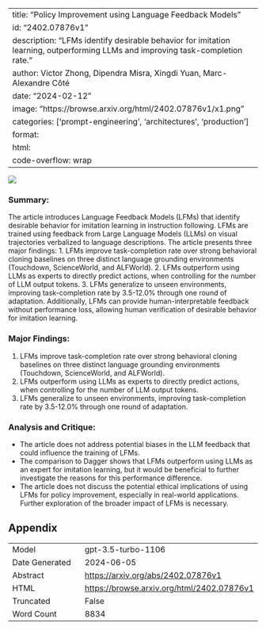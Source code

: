 
---
title: "Policy Improvement using Language Feedback Models"
id: "2402.07876v1"
description: "LFMs identify desirable behavior for imitation learning, outperforming LLMs and improving task-completion rate."
author: Victor Zhong, Dipendra Misra, Xingdi Yuan, Marc-Alexandre Côté
date: "2024-02-12"
image: "https://browse.arxiv.org/html/2402.07876v1/x1.png"
categories: ['prompt-engineering', 'architectures', 'production']
format:
  html:
    code-overflow: wrap
---

![](https://browse.arxiv.org/html/2402.07876v1/x1.png)

### Summary:
The article introduces Language Feedback Models (LFMs) that identify desirable behavior for imitation learning in instruction following. LFMs are trained using feedback from Large Language Models (LLMs) on visual trajectories verbalized to language descriptions. The article presents three major findings:
1. LFMs improve task-completion rate over strong behavioral cloning baselines on three distinct language grounding environments (Touchdown, ScienceWorld, and ALFWorld).
2. LFMs outperform using LLMs as experts to directly predict actions, when controlling for the number of LLM output tokens.
3. LFMs generalize to unseen environments, improving task-completion rate by 3.5-12.0% through one round of adaptation. Additionally, LFMs can provide human-interpretable feedback without performance loss, allowing human verification of desirable behavior for imitation learning.

### Major Findings:
1. LFMs improve task-completion rate over strong behavioral cloning baselines on three distinct language grounding environments (Touchdown, ScienceWorld, and ALFWorld).
2. LFMs outperform using LLMs as experts to directly predict actions, when controlling for the number of LLM output tokens.
3. LFMs generalize to unseen environments, improving task-completion rate by 3.5-12.0% through one round of adaptation.

### Analysis and Critique:
- The article does not address potential biases in the LLM feedback that could influence the training of LFMs.
- The comparison to Dagger shows that LFMs outperform using LLMs as an expert for imitation learning, but it would be beneficial to further investigate the reasons for this performance difference.
- The article does not discuss the potential ethical implications of using LFMs for policy improvement, especially in real-world applications. Further exploration of the broader impact of LFMs is necessary.

## Appendix

|          |          |
|----------|----------|
| Model     | gpt-3.5-turbo-1106       |
| Date Generated     | 2024-06-05       |
| Abstract | [https://arxiv.org/abs/2402.07876v1](https://arxiv.org/abs/2402.07876v1)        |
| HTML     | [https://browse.arxiv.org/html/2402.07876v1](https://browse.arxiv.org/html/2402.07876v1)       |
| Truncated       | False       |
| Word Count       | 8834       |